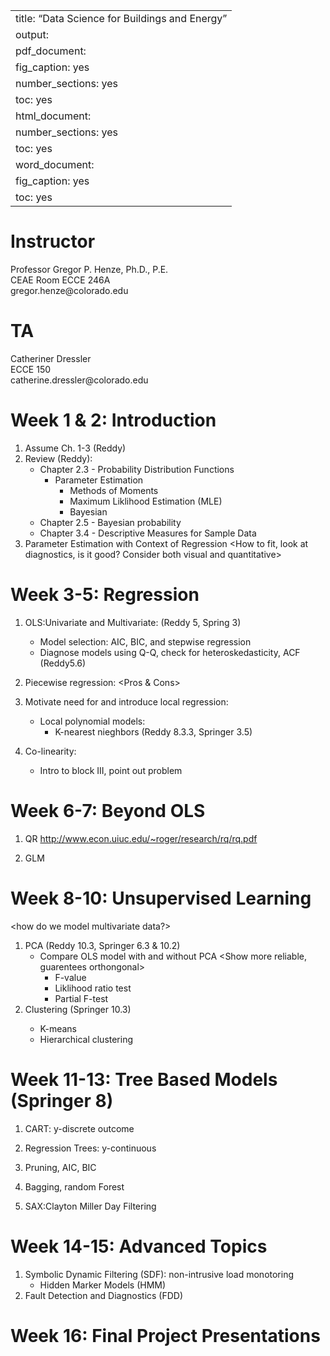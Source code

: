 
---
title: "Data Science for Buildings and Energy"
output:
  pdf_document:
    fig_caption: yes
    number_sections: yes
    toc: yes
  html_document:
    number_sections: yes
    toc: yes
  word_document:
    fig_caption: yes
    toc: yes
---


# Instructor {-}
| Professor Gregor P. Henze, Ph.D., P.E.
| CEAE Room ECCE 246A
| gregor.henze@colorado.edu


# TA {-}
| Catheriner Dressler
| ECCE 150
| catherine.dressler@colorado.edu


# Week 1 & 2: Introduction {-} 

#. Assume Ch. 1-3 (Reddy) 
#. Review (Reddy):
    - Chapter 2.3 - Probability Distribution Functions
        + Parameter Estimation
            - Methods of Moments
            - Maximum Liklihood Estimation (MLE)
            - Bayesian
    - Chapter 2.5 - Bayesian probability
    - Chapter 3.4 - Descriptive Measures for Sample Data
#. Parameter Estimation with Context of Regression
<How to fit, look at diagnostics, is it good? Consider both visual and quantitative>

# Week 3-5: Regression {-}

#. OLS:Univariate and Multivariate: (Reddy 5, Spring 3)
    - Model selection: AIC, BIC, and stepwise regression
    - Diagnose models using Q-Q, check for heteroskedasticity, ACF (Reddy5.6)
    
#. Piecewise regression:
<Pros & Cons>

#. Motivate need for and introduce local regression:
    - Local polynomial models:
        - K-nearest nieghbors (Reddy 8.3.3, Springer 3.5)
        <define size of neighborhood k=# of nearest neighbors>
        
#. Co-linearity:
    - Intro to block III, point out problem

# Week 6-7: Beyond OLS {-}

#. QR
<http://www.econ.uiuc.edu/~roger/research/rq/rq.pdf>

#. GLM

# Week 8-10: Unsupervised Learning {-} 
<how do we model multivariate data?>

#. PCA (Reddy 10.3, Springer 6.3 & 10.2)
    - Compare OLS model with and without PCA
    <Show more reliable, guarentees orthongonal>
        - F-value
        - Liklihood ratio test
        - Partial F-test
        
#. Clustering (Springer 10.3) 
<compare with PCA eigan vectors>
    - K-means
    - Hierarchical clustering
    
# Week 11-13: Tree Based Models (Springer 8) {-}
<Highly non-linear>

#. CART: y-discrete outcome

#. Regression Trees: y-continuous

#. Pruning, AIC, BIC

#. Bagging, random Forest

#. SAX:Clayton Miller Day Filtering

# Week 14-15: Advanced Topics {-}

#. Symbolic Dynamic Filtering (SDF): non-intrusive load monotoring
    - Hidden Marker Models (HMM)

#. Fault Detection and Diagnostics (FDD)

# Week 16: Final Project Presentations {-}

